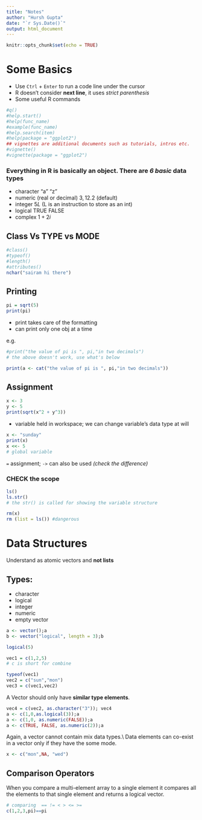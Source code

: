 ```yaml
---
title: "Notes"
author: "Hursh Gupta"
date: "`r Sys.Date()`"
output: html_document
---
```


```r
knitr::opts_chunk$set(echo = TRUE)
```


# Some Basics

-   Use `Ctrl` + `Enter` to run a code line under the cursor
-   R doesn't consider **next line**, it uses *strict parenthesis*
-   Some useful R commands

```r
#q()
#help.start()
#help(func_name)
#example(func_name)
#help.search(item)
#help(package = "ggplot2")
## vignettes are additional documents such as tutorials, intros etc.
#vignette()
#vignette(package = "ggplot2")
```


### Everything in **R** is basically an object. There are *6 basic* data types

-   character "a" "z"
-   numeric (real or decimal) $3,12.2$ (default)
-   integer $5L$ (L is an instruction to store as an int)
-   logical TRUE FALSE
-   complex $1 + 2i$

## Class Vs TYPE vs MODE

```r
#class()
#typeof()
#length()
#attributes()
nchar("sairam hi there")
```

## Printing

```r
pi = sqrt(5)
print(pi)
```

-   print takes care of the formatting
-   can print only one obj at a time

e.g.

```r
#print("the value of pi is ", pi,"in two decimals")
# the above doesn't work, use what's below

print(a <- cat("the value of pi is ", pi,"in two decimals"))
```

## Assignment

```r
x <- 3
y <- 5
print(sqrt(x^2 + y^3))
```

-   variable held in workspace; we can change variable's data type at will

```r
x <- "sunday"
print(x)
x <<- 5
# global variable
```

`=` assignment; `->` can also be used *(check the difference)*

### CHECK the scope

```r
ls()
ls.str()
# the str() is called for showing the variable structure
```

```r
rm(x)
rm (list = ls()) #dangerous
```

# Data Structures

Understand as atomic vectors and **not lists**

## Types:

-   character
-   logical
-   integer
-   numeric
-   empty vector

```r
a <- vector();a
b <- vector("logical", length = 3);b

logical(5)
```

```r
vec1 = c(1,2,5)
# c is short for combine

typeof(vec1)
vec2 = c("sun","mon")
vec3 = c(vec1,vec2)

```

A Vector should only have **similar type elements**.

```r
vec4 = c(vec2, as.character("3")); vec4
a <- c(1,0,as.logical(3));a
a <- c(1,0, as.numeric(FALSE));a
a <- c(TRUE, FALSE, as.numeric(2));a
```

Again, a vector cannot contain mix data types.\\ Data elements can co-exist in a vector only if they have the some mode.

```r
x <- c("mon",NA, "wed")
```

## Comparison Operators


When you compare a multi-element array to a single element it compares all the elements to that single element and returns a logical vector. 

```r
# comparing  == != < > <= >=
c(1,2,3,pi)==pi
```